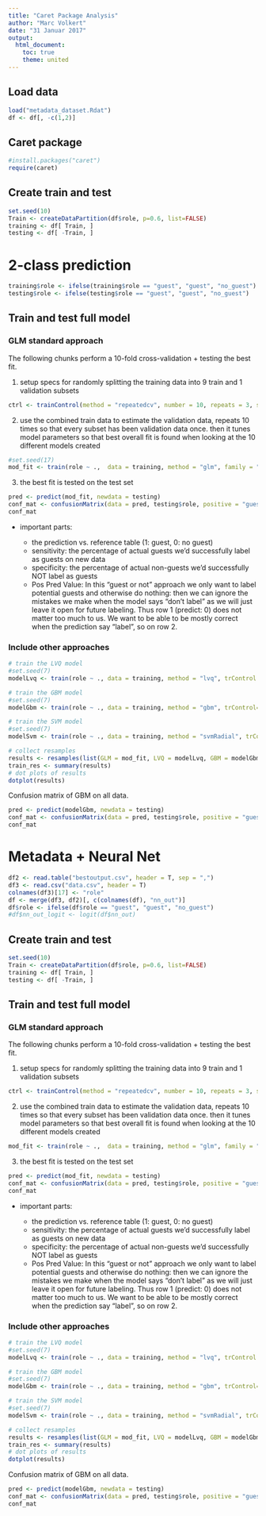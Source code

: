 ```yaml
---
title: "Caret Package Analysis"
author: "Marc Volkert"
date: "31 Januar 2017"
output: 
  html_document:
    toc: true
    theme: united
---
```


## Load data

```r
load("metadata_dataset.Rdat")
df <- df[, -c(1,2)]
```

## Caret package

```r
#install.packages("caret")
require(caret)
```


## Create train and test

```r
set.seed(10)
Train <- createDataPartition(df$role, p=0.6, list=FALSE)
training <- df[ Train, ]
testing <- df[ -Train, ]
```


# 2-class prediction

```r
training$role <- ifelse(training$role == "guest", "guest", "no_guest")
testing$role <- ifelse(testing$role == "guest", "guest", "no_guest")
```

## Train and test full model

### GLM standard approach

The following chunks perform a 10-fold cross-validation + testing the best fit.

1. setup specs for randomly splitting the training data into 9 train and 1 validation subsets

```r
ctrl <- trainControl(method = "repeatedcv", number = 10, repeats = 3, savePredictions = TRUE)
```

2. use the combined train data to estimate the validation data, repeats 10 times so that every subset has been validation data once. then it tunes model parameters so that best overall fit is found when looking at the 10 different models created

```r
#set.seed(17)
mod_fit <- train(role ~ .,  data = training, method = "glm", family = "binomial", trControl = ctrl, tuneLength = 5)
```

3. the best fit is tested on the test set

```r
pred <- predict(mod_fit, newdata = testing)
conf_mat <- confusionMatrix(data = pred, testing$role, positive = "guest")
conf_mat
```

- important parts:

    + the prediction vs. reference table (1: guest, 0: no guest)
    + sensitivity: the percentage of actual guests we'd successfully label as guests on new data
    + specificity: the percentage of actual non-guests we'd successfully NOT label as guests
    + Pos Pred Value: In this "guest or not" approach we only want to label potential guests and otherwise do nothing: then we can ignore the mistakes we make when the model says "don't label" as we will just leave it open for future labeling. Thus row 1 (predict: 0) does not matter too much to us. We want to be able to be mostly correct when the prediction say "label", so on row 2.

### Include other approaches 

```r
# train the LVQ model
#set.seed(7)
modelLvq <- train(role ~ ., data = training, method = "lvq", trControl = ctrl)

# train the GBM model
#set.seed(7)
modelGbm <- train(role ~ ., data = training, method = "gbm", trControl=ctrl, verbose=FALSE)

# train the SVM model
#set.seed(7)
modelSvm <- train(role ~ ., data = training, method = "svmRadial", trControl=ctrl)

# collect resamples
results <- resamples(list(GLM = mod_fit, LVQ = modelLvq, GBM = modelGbm, SVM = modelSvm))
train_res <- summary(results)
# dot plots of results
dotplot(results)
```

Confusion matrix of GBM on all data.
```r
pred <- predict(modelGbm, newdata = testing)
conf_mat <- confusionMatrix(data = pred, testing$role, positive = "guest")
conf_mat
```


# Metadata + Neural Net

```r
df2 <- read.table("bestoutput.csv", header = T, sep = ",")
df3 <- read.csv("data.csv", header = T)
colnames(df3)[17] <- "role"
df <- merge(df3, df2)[, c(colnames(df), "nn_out")]
df$role <- ifelse(df$role == "guest", "guest", "no_guest")
#df$nn_out_logit <- logit(df$nn_out)
```


## Create train and test

```r
set.seed(10)
Train <- createDataPartition(df$role, p=0.6, list=FALSE)
training <- df[ Train, ]
testing <- df[ -Train, ]
```

## Train and test full model

### GLM standard approach

The following chunks perform a 10-fold cross-validation + testing the best fit.

1. setup specs for randomly splitting the training data into 9 train and 1 validation subsets

```r
ctrl <- trainControl(method = "repeatedcv", number = 10, repeats = 3, savePredictions = TRUE)
```

2. use the combined train data to estimate the validation data, repeats 10 times so that every subset has been validation data once. then it tunes model parameters so that best overall fit is found when looking at the 10 different models created

```r
mod_fit <- train(role ~ .,  data = training, method = "glm", family = "binomial", trControl = ctrl, tuneLength = 5)
```

3. the best fit is tested on the test set

```r
pred <- predict(mod_fit, newdata = testing)
conf_mat <- confusionMatrix(data = pred, testing$role, positive = "guest")
conf_mat
```

- important parts:

    + the prediction vs. reference table (1: guest, 0: no guest)
    + sensitivity: the percentage of actual guests we'd successfully label as guests on new data
    + specificity: the percentage of actual non-guests we'd successfully NOT label as guests
    + Pos Pred Value: In this "guest or not" approach we only want to label potential guests and otherwise do nothing: then we can ignore the mistakes we make when the model says "don't label" as we will just leave it open for future labeling. Thus row 1 (predict: 0) does not matter too much to us. We want to be able to be mostly correct when the prediction say "label", so on row 2.

### Include other approaches 

```r
# train the LVQ model
#set.seed(7)
modelLvq <- train(role ~ ., data = training, method = "lvq", trControl = ctrl)

# train the GBM model
#set.seed(7)
modelGbm <- train(role ~ ., data = training, method = "gbm", trControl=ctrl, verbose=FALSE)

# train the SVM model
#set.seed(7)
modelSvm <- train(role ~ ., data = training, method = "svmRadial", trControl=ctrl)

# collect resamples
results <- resamples(list(GLM = mod_fit, LVQ = modelLvq, GBM = modelGbm, SVM = modelSvm))
train_res <- summary(results)
# dot plots of results
dotplot(results)
```

Confusion matrix of GBM on all data.
```r
pred <- predict(modelGbm, newdata = testing)
conf_mat <- confusionMatrix(data = pred, testing$role, positive = "guest")
conf_mat
```

